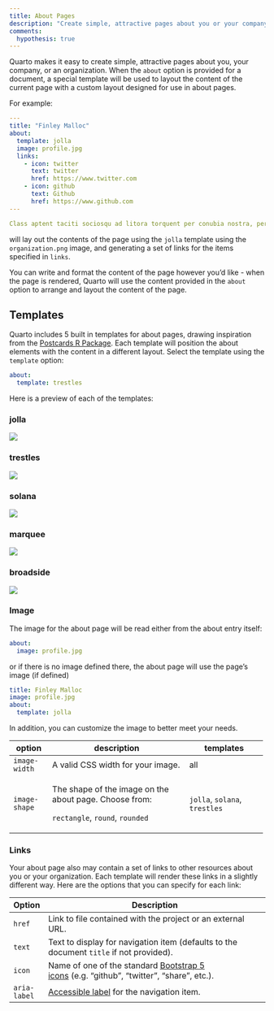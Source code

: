 ```yaml
---
title: About Pages
description: "Create simple, attractive pages about you or your company."
comments: 
  hypothesis: true
---
```


Quarto makes it easy to create simple, attractive pages about you, your company, or an organization. When the `about` option is provided for a document, a special template will be used to layout the content of the current page with a custom layout designed for use in about pages.

For example:

``` yaml
---
title: "Finley Malloc"
about:
  template: jolla
  image: profile.jpg
  links:
    - icon: twitter
      text: twitter
      href: https://www.twitter.com
    - icon: github
      text: Github
      href: https://www.github.com
---

Class aptent taciti sociosqu ad litora torquent per conubia nostra, per inceptos himenaeos. Ut interdum in dolor quis accumsan. Suspendisse sed nisi sollicitudin, suscipit turpis quis, molestie ipsum. Phasellus ante ante, vehicula a porta quis, venenatis non magna. 
```

will lay out the contents of the page using the `jolla` template using the `organization.png` image, and generating a set of links for the items specified in `links`.

You can write and format the content of the page however you'd like - when the page is rendered, Quarto will use the content provided in the `about` option to arrange and layout the content of the page.

## Templates

Quarto includes 5 built in templates for about pages, drawing inspiration from the [Postcards R Package](https://cran.r-project.org/web/packages/postcards/readme/README.html). Each template will position the about elements with the content in a different layout. Select the template using the `template` option:

``` yaml
about:
  template: trestles
```

Here is a preview of each of the templates:

::: panel-tabset
### jolla

![](images/about-jolla.png){.border}

### trestles

![](images/about-trestles.png){.border}

### solana

![](images/about-solana.png){.border}

### marquee

![](images/about-marquee.png){.border}

### broadside

![](images/about-broadside.png){.border}
:::

### Image

The image for the about page will be read either from the about entry itself:

``` yaml
about:
  image: profile.jpg
```

or if there is no image defined there, the about page will use the page's image (if defined)

``` yaml
title: Finley Malloc
image: profile.jpg
about:
  template: jolla
```

In addition, you can customize the image to better meet your needs.

+---------------+--------------------------------------------------------+-------------------------------+
| option        | description                                            | templates                     |
+===============+========================================================+===============================+
| `image-width` | A valid CSS width for your image.                      | all                           |
+---------------+--------------------------------------------------------+-------------------------------+
| `image-shape` | The shape of the image on the about page. Choose from: | `jolla`, `solana`, `trestles` |
|               |                                                        |                               |
|               | `rectangle`, `round`, `rounded`                        |                               |
+---------------+--------------------------------------------------------+-------------------------------+

### Links

Your about page also may contain a set of links to other resources about you or your organization. Each template will render these links in a slightly different way. Here are the options that you can specify for each link:

+---------------+-------------------------------------------------------------------------------------------------------------------------------------------------------------+
| Option        | Description                                                                                                                                                 |
+===============+=============================================================================================================================================================+
| `href`        | Link to file contained with the project or an external URL.                                                                                                 |
+---------------+-------------------------------------------------------------------------------------------------------------------------------------------------------------+
| `text`        | Text to display for navigation item (defaults to the document `title` if not provided).                                                                     |
+---------------+-------------------------------------------------------------------------------------------------------------------------------------------------------------+
| `icon`        | Name of one of the standard [Bootstrap 5 icons](https://icons.getbootstrap.com/) (e.g. "github", "twitter", "share", etc.).                                 |
+---------------+-------------------------------------------------------------------------------------------------------------------------------------------------------------+
| `aria-label`  | [Accessible label](https://developer.mozilla.org/en-US/docs/Web/Accessibility/ARIA/ARIA_Techniques/Using_the_aria-label_attribute) for the navigation item. |
+---------------+-------------------------------------------------------------------------------------------------------------------------------------------------------------+
